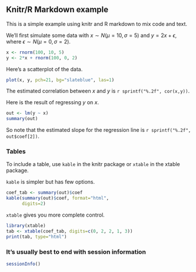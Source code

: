 <link href="http://kevinburke.bitbucket.org/markdowncss/markdown.css" rel="stylesheet"></link>
<link href="http://www.biostat.wisc.edu/~kbroman/markdown_modified.css" rel="stylesheet"></link>

## Knitr/R Markdown example

This is a simple example using knitr and R markdown to mix code and
text.

We'll first simulate some data with $x \sim N(\mu=10, \sigma=5)$ and
$y = 2x + \epsilon$, where $\epsilon \sim N(\mu=0, \sigma=2)$.

```r
x <- rnorm(100, 10, 5)
y <- 2*x + rnorm(100, 0, 2)
```

Here's a scatterplot of the data.

```r
plot(x, y, pch=21, bg="slateblue", las=1)
```

The estimated correlation between $x$ and $y$ is
`r sprintf("%.2f", cor(x,y))`.

Here is the result of regressing $y$ on $x$.

```r
out <- lm(y ~ x)
summary(out)
```

So note that the estimated slope for the regression line is
`r sprintf("%.2f", out$coef[2])`.

### Tables

To include a table, use `kable` in the knitr package or `xtable` in
the xtable package.

`kable` is simpler but has few options.

```r
coef_tab <- summary(out)$coef
kable(summary(out)$coef, format="html",
      digits=2)
```

`xtable` gives you more complete control.

```r
library(xtable)
tab <- xtable(coef_tab, digits=c(0, 2, 2, 1, 3))
print(tab, type="html")
```

### It's usually best to end with session information

```r
sessionInfo()
```
